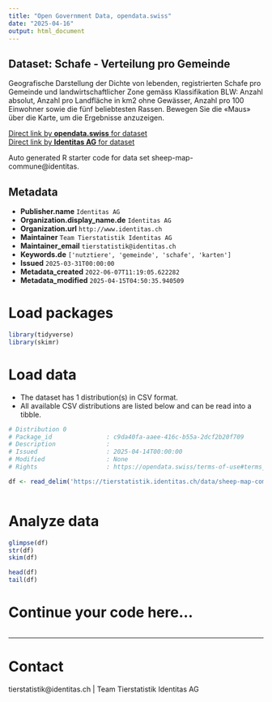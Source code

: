 ```yaml
---
title: "Open Government Data, opendata.swiss"
date: "2025-04-16"
output: html_document
---
```


## Dataset: Schafe - Verteilung pro Gemeinde

Geografische Darstellung der Dichte von lebenden, registrierten Schafe pro Gemeinde und landwirtschaftlicher Zone gemäss Klassifikation BLW: Anzahl absolut, Anzahl pro Landfläche in km2 ohne Gewässer, Anzahl pro 100 Einwohner sowie die fünf beliebtesten Rassen. Bewegen Sie die «Maus» über die Karte, um die Ergebnisse anzuzeigen.

[Direct link by **opendata.swiss** for dataset](https://opendata.swiss/de/dataset/schafe-verteilung-pro-gemeinde)<br>
[Direct link by **Identitas AG** for dataset](https://tierstatistik.identitas.ch/)

Auto generated R starter code for data set sheep-map-commune@identitas.

## Metadata

- **Publisher.name** `Identitas AG`
- **Organization.display_name.de** `Identitas AG`
- **Organization.url** `http://www.identitas.ch`
- **Maintainer** `Team Tierstatistik Identitas AG`
- **Maintainer_email** `tierstatistik@identitas.ch`
- **Keywords.de** `['nutztiere', 'gemeinde', 'schafe', 'karten']`
- **Issued** `2025-03-31T00:00:00`
- **Metadata_created** `2022-06-07T11:19:05.622282`
- **Metadata_modified** `2025-04-15T04:50:35.940509`


# Load packages

```r

library(tidyverse)
library(skimr)

```

# Load data

-   The dataset has 1 distribution(s) in CSV format.
-   All available CSV distributions are listed below and can be read into a tibble.

```r

# Distribution 0
# Package_id               : c9da40fa-aaee-416c-b55a-2dcf2b20f709
# Description              : 
# Issued                   : 2025-04-14T00:00:00
# Modified                 : None
# Rights                   : https://opendata.swiss/terms-of-use#terms_by

df <- read_delim('https://tierstatistik.identitas.ch/data/sheep-map-commune.csv')



```

# Analyze data

```r

glimpse(df)
str(df)
skim(df)

head(df)
tail(df)

```

# Continue your code here...

```r

```

------------------------------------------------------------------------

# Contact

tierstatistik@identitas.ch | Team Tierstatistik Identitas AG
